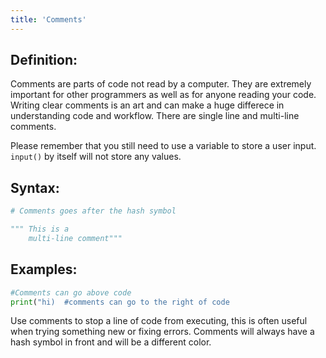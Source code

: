 ```yaml
---
title: 'Comments'
---
```


## Definition:
Comments are parts of code not read by a computer. They are extremely important for other programmers as well as for anyone reading your code. Writing clear comments is an art and can make a huge differece in understanding code and workflow. There are single line and multi-line comments.

<Warning>Please remember that you still need to use a variable to store a user input. `input()` by itself will not store any values.</Warning>

## Syntax:
```python
# Comments goes after the hash symbol
```
```python
""" This is a 
    multi-line comment"""
```

## Examples:

```python comments.py
#Comments can go above code
print("hi)  #comments can go to the right of code
```


<Tip>Use comments to stop a line of code from executing, this is often useful when trying something new or fixing errors.</Tip>
<Tip>Comments will always have a hash symbol in front and will be a different color.</Tip>